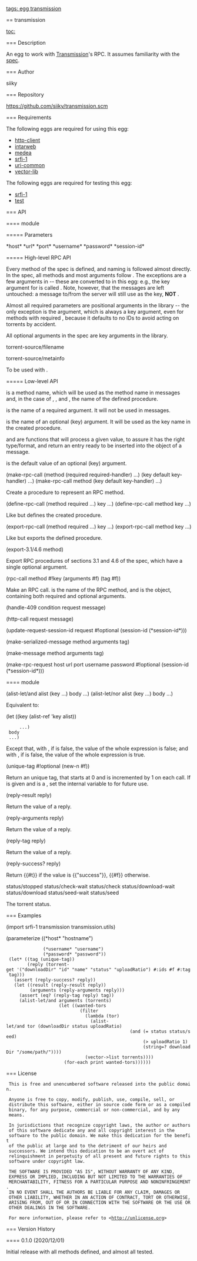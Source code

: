 [[tags: egg transmission]]

== transmission

[[toc:]]

=== Description

An egg to work with [[https://github.com/transmission/transmission|Transmission]]'s
RPC. It assumes familiarity with the [[https://github.com/transmission/transmission/blob/master/extras/rpc-spec.txt|spec]].

=== Author

siiky

=== Repository

[[https://github.com/siiky/transmission.scm]]

=== Requirements

The following eggs are required for using this egg:

* [[http-client]]
* [[intarweb]]
* [[medea]]
* [[srfi-1]]
* [[uri-common]]
* [[vector-lib]]

The following eggs are required for testing this egg:

* [[srfi-1]]
* [[test]]

=== API

==== {{transmission}} module

===== Parameters

<parameter>*host*</parameter>
<parameter>*url*</parameter>
<parameter>*port*</parameter>
<parameter>*username*</parameter>
<parameter>*password*</parameter>
<parameter>*session-id*</parameter>

===== High-level RPC API

Every method of the spec is defined, and naming is followed almost directly. In
the spec, all methods and most arguments follow {{kebab-case}}. The exceptions
are a few arguments in {{camelCase}} -- these are converted to {{kebab-case}}
in this egg: e.g., the key argument for {{queuePosition}} is called
{{queue-position}}. Note, however, that the messages are left untouched: a
message to/from the server will still use {{queuePosition}} as the key,
'''NOT''' {{queue-position}}.

Almost all required parameters are positional arguments in the library -- the
only exception is the {{ids}} argument, which is always a key argument, even
for methods with required {{ids}}, because it defaults to no IDs to avoid
acting on torrents by accident.

All optional arguments in the spec are key arguments in the library.

<procedure>torrent-source/filename</procedure>
<procedure>torrent-source/metainfo</procedure>

To be used with {{torrent-add}}.

===== Low-level API

{{method}} is a method name, which will be used as the method name in messages
and, in the case of {{define-rpc-call}}, {{export-rpc-call}}, and
{{export-3.1/4.6}}, the name of the defined procedure.

{{required}} is the name of a required argument. It will not be used in
messages.

{{key}} is the name of an optional (key) argument. It will be used as the key
name in the created procedure.

{{required-handler}} and {{key-handler}} are functions that will process a
given value, to assure it has the right type/format, and return an entry ready
to be inserted into the {{arguments}} object of a message.

{{default}} is the default value of an optional (key) argument.

<macro>(make-rpc-call (method (required required-handler) ...) (key default key-handler) ...)</macro>
<macro>(make-rpc-call method (key default key-handler) ...)</macro>

Create a procedure to represent an RPC method.

<macro>(define-rpc-call (method required ...) key ...)</macro>
<macro>(define-rpc-call method key ...)</macro>

Like {{make-rpc-call}} but defines the created procedure.

<macro>(export-rpc-call (method required ...) key ...)</macro>
<macro>(export-rpc-call method key ...)</macro>

Like {{define-rpc-call}} but exports the defined procedure.

<macro>(export-3.1/4.6 method)</macro>

Export RPC procedures of sections 3.1 and 4.6 of the spec, which have a single
optional {{ids}} argument.

<procedure>(rpc-call method #!key (arguments #f) (tag #f))</procedure>

Make an RPC call. {{method}} is the name of the RPC method, and {{arguments}}
is the {{arguments}} object, containing both required and optional arguments.

<procedure>(handle-409 condition request message)</procedure>
<procedure>(http-call request message)</procedure>
<procedure>(update-request-session-id request #!optional (session-id (*session-id*)))</procedure>
<procedure>(make-serialized-message method arguments tag)</procedure>
<procedure>(make-message method arguments tag)</procedure>
<procedure>(make-rpc-request host url port username password #!optional (session-id (*session-id*)))</procedure>

==== {{transmission.utils}} module

<syntax>(alist-let/and alist (key ...) body ...)</syntax>
<syntax>(alist-let/nor alist (key ...) body ...)</syntax>

Equivalent to:

<enscript highlight="scheme">
(let ((key (alist-ref 'key alist))
      ...)
  body
  ...)
</enscript>

Except that, with {{alist-let/and}}, if {{alist}} is false, the value of the
whole expression is false; and with {{alist-let/nor}}, if {{alist}} is false,
the value of the whole expression is true.

<procedure>(unique-tag #!optional (new-n #f))</procedure>

Return an unique tag, that starts at 0 and is incremented by 1 on each call. If
{{new-n}} is given and is a {{fixnum?}}, set the internal variable to {{new-n}}
for future use.

<procedure>(reply-result reply)</procedure>

Return the {{result}} value of a reply.

<procedure>(reply-arguments reply)</procedure>

Return the {{arguments}} value of a reply.

<procedure>(reply-tag reply)</procedure>

Return the {{tag}} value of a reply.

<procedure>(reply-success? reply)</procedure>

Return {{#t}} if the {{result}} value is {{"success"}}, {{#f}} otherwise.

<constant>status/stopped</constant>
<constant>status/check-wait</constant>
<constant>status/check</constant>
<constant>status/download-wait</constant>
<constant>status/download</constant>
<constant>status/seed-wait</constant>
<constant>status/seed</constant>

The torrent status.

=== Examples

<enscript highlight="scheme">
(import srfi-1 transmission transmission.utils)

(parameterize ((*host* "hostname")
               (*username* "username")
               (*password* "password"))
  (let* ((tag (unique-tag))
         (reply (torrent-get '("downloadDir" "id" "name" "status" "uploadRatio") #:ids #f #:tag tag)))
    (assert (reply-success? reply))
    (let ((result (reply-result reply))
          (arguments (reply-arguments reply)))
      (assert (eq? (reply-tag reply) tag))
      (alist-let/and arguments (torrents)
                     (let ((wanted-tors
                             (filter
                               (lambda (tor)
                                 (alist-let/and tor (downloadDir status uploadRatio)
                                                (and (= status status/seed)
                                                     (> uploadRatio 1)
                                                     (string=? downloadDir "/some/path/"))))
                               (vector->list torrents))))
                       (for-each print wanted-tors))))))
</enscript>

=== License

  This is free and unencumbered software released into the public domain.
  
  Anyone is free to copy, modify, publish, use, compile, sell, or
  distribute this software, either in source code form or as a compiled
  binary, for any purpose, commercial or non-commercial, and by any
  means.
  
  In jurisdictions that recognize copyright laws, the author or authors
  of this software dedicate any and all copyright interest in the
  software to the public domain. We make this dedication for the benefit
  of the public at large and to the detriment of our heirs and
  successors. We intend this dedication to be an overt act of
  relinquishment in perpetuity of all present and future rights to this
  software under copyright law.
  
  THE SOFTWARE IS PROVIDED "AS IS", WITHOUT WARRANTY OF ANY KIND,
  EXPRESS OR IMPLIED, INCLUDING BUT NOT LIMITED TO THE WARRANTIES OF
  MERCHANTABILITY, FITNESS FOR A PARTICULAR PURPOSE AND NONINFRINGEMENT.
  IN NO EVENT SHALL THE AUTHORS BE LIABLE FOR ANY CLAIM, DAMAGES OR
  OTHER LIABILITY, WHETHER IN AN ACTION OF CONTRACT, TORT OR OTHERWISE,
  ARISING FROM, OUT OF OR IN CONNECTION WITH THE SOFTWARE OR THE USE OR
  OTHER DEALINGS IN THE SOFTWARE.
  
  For more information, please refer to <http://unlicense.org>

=== Version History

==== 0.1.0 (2020/12/01)

Initial release with all methods defined, and almost all tested.
